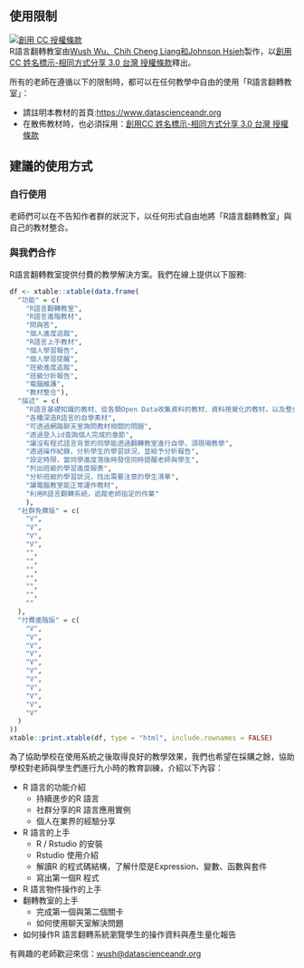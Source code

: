 ## 使用限制

<a rel="license" href="https://creativecommons.org/licenses/by-sa/3.0/tw/"><img alt="創用 CC 授權條款" style="border-width:0" src="https://i.creativecommons.org/l/by-sa/3.0/tw/88x31.png" /></a><br /><span xmlns:dct="https://purl.org/dc/terms/" href="https://purl.org/dc/dcmitype/Text" property="dct:title" rel="dct:type">R語言翻轉教室</span>由<a xmlns:cc="https://creativecommons.org/ns#" href="https://github.com/wush978/DataScienceAndR" property="cc:attributionName" rel="cc:attributionURL">Wush Wu、Chih Cheng Liang和Johnson Hsieh</a>製作，以<a rel="license" href="https://creativecommons.org/licenses/by-sa/3.0/tw/">創用CC 姓名標示-相同方式分享 3.0 台灣 授權條款</a>釋出。


所有的老師在遵循以下的限制時，都可以在任何教學中自由的使用「R語言翻轉教室」：

- 請註明本教材的首頁:<https://www.datascienceandr.org>
- 在散佈教材時，也必須採用：<a rel="license" href="https://creativecommons.org/licenses/by-sa/3.0/tw/">創用CC 姓名標示-相同方式分享 3.0 台灣 授權條款</a>

## 建議的使用方式

### 自行使用

老師們可以在不告知作者群的狀況下，以任何形式自由地將「R語言翻轉教室」與自己的教材整合。

### 與我們合作

R語言翻轉教室提供付費的教學解決方案。我們在線上提供以下服務:

```r
df <- xtable::xtable(data.frame(
  "功能" = c(
    "R語言翻轉教室", 
    "R語言進階教材", 
    "問與答", 
    "個人進度追蹤", 
    "R語言上手教材", 
    "個人學習報告", 
    "個人學習提醒", 
    "班級進度追蹤", 
    "班級分析報告", 
    "電腦維護", 
    "教材整合"),
  "描述" = c(
    "R語言基礎知識的教材、從各類Open Data收集資料的教材、資料視覺化的教材，以及整合Open Data的範例教材",
    "各種深造R語言的自學素材",
    "可透過網路聊天室詢問教材相關的問題",
    "透過登入id查詢個人完成的章節",
    "讓沒有程式語言背景的同學能透過翻轉教室進行自學，須現場教學",
    "透過操作紀錄，分析學生的學習狀況，並給予分析報告",
    "設定時限，當同學進度落後時發信同時提醒老師與學生",
    "列出班級的學習進度報表",
    "分析班級的學習狀況，找出需要注意的學生清單",
    "讓電腦教室能正常運作教材",
    "利用R語言翻轉系統，追蹤老師指定的作業"
    ),
  "社群免費版" = c(
    "V",
    "V",
    "V",
    "V",
    "",
    "",
    "",
    "",
    "",
    "",
    ""
  ),
  "付費進階版" = c(
    "V",
    "V",
    "V",
    "V",
    "V",
    "V",
    "V",
    "V",
    "V",
    "V",
    "V"
  )
))
xtable::print.xtable(df, type = "html", include.rownames = FALSE)
```

為了協助學校在使用系統之後取得良好的教學效果，我們也希望在採購之餘，協助學校對老師與學生們進行九小時的教育訓練，介紹以下內容：

- R 語言的功能介紹
    - 持續進步的R 語言
    - 社群分享的R 語言應用實例
    - 個人在業界的經驗分享
- R 語言的上手
    - R / Rstudio 的安裝
    - Rstudio 使用介紹
    - 解讀R 的程式碼結構，了解什麼是Expression、變數、函數與套件
    - 寫出第一個R 程式
- R 語言物件操作的上手
- 翻轉教室的上手
    - 完成第一個與第二個關卡
    - 如何使用聊天室解決問題
- 如何操作R 語言翻轉系統瀏覽學生的操作資料與產生量化報告

有興趣的老師歡迎來信：[wush@datascienceandr.org](mailto:wush@datascienceandr.org)
